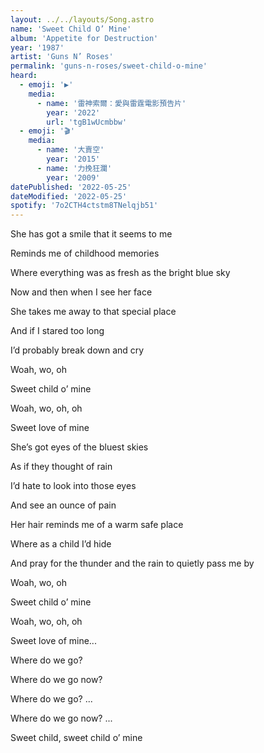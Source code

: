 ```yaml
---
layout: ../../layouts/Song.astro
name: 'Sweet Child O’ Mine'
album: 'Appetite for Destruction'
year: '1987'
artist: 'Guns N’ Roses'
permalink: 'guns-n-roses/sweet-child-o-mine'
heard:
  - emoji: '▶️'
    media:
      - name: '雷神索爾：愛與雷霆電影預告片'
        year: '2022'
        url: 'tgB1wUcmbbw'
  - emoji: '🎬'
    media:
      - name: '大賣空'
        year: '2015'
      - name: '力挽狂瀾'
        year: '2009'
datePublished: '2022-05-25'
dateModified: '2022-05-25'
spotify: '7o2CTH4ctstm8TNelqjb51'
---
```


<LyricSection>

She has got a smile that it seems to me

Reminds me of childhood memories

Where everything was as fresh as the bright blue sky

</LyricSection>

<LyricSection>

Now and then when I see her face

She takes me away to that special place

And if I stared too long

I&rsquo;d probably break down and cry

</LyricSection>

<LyricSection>

Woah, wo, oh

Sweet child o&rsquo; mine

Woah, wo, oh, oh

Sweet love of mine

</LyricSection>

<LyricSection>

She&rsquo;s got eyes of the bluest skies

As if they thought of rain

I&rsquo;d hate to look into those eyes

And see an ounce of pain

</LyricSection>

<LyricSection>

Her hair reminds me of a warm safe place

Where as a child I&rsquo;d hide

And pray for the thunder and the rain to quietly pass me by

</LyricSection>

<LyricSection>

Woah, wo, oh

Sweet child o&rsquo; mine

Woah, wo, oh, oh

Sweet love of mine...

</LyricSection>

<LyricSection>

Where do we go?

Where do we go now?

Where do we go? ...

Where do we go now? ...

</LyricSection>

<LyricSection>

Sweet child, sweet child o&rsquo; mine

</LyricSection>
